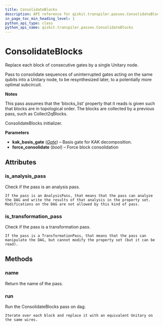 ```yaml
---
title: ConsolidateBlocks
description: API reference for qiskit.transpiler.passes.ConsolidateBlocks
in_page_toc_min_heading_level: 1
python_api_type: class
python_api_name: qiskit.transpiler.passes.ConsolidateBlocks
---
```


# ConsolidateBlocks

<Class id="qiskit.transpiler.passes.ConsolidateBlocks" isDedicatedPage={true} github="https://github.com/qiskit/qiskit/tree/stable/0.14/qiskit/transpiler/passes/optimization/consolidate_blocks.py" signature="ConsolidateBlocks(*args, **kwargs)">
  Replace each block of consecutive gates by a single Unitary node.

  Pass to consolidate sequences of uninterrupted gates acting on the same qubits into a Unitary node, to be resynthesized later, to a potentially more optimal subcircuit.

  **Notes**

  This pass assumes that the ‘blocks\_list’ property that it reads is given such that blocks are in topological order. The blocks are collected by a previous pass, such as Collect2qBlocks.

  ConsolidateBlocks initializer.

  **Parameters**

  *   **kak\_basis\_gate** ([*Gate*](qiskit.circuit.Gate "qiskit.circuit.Gate")) – Basis gate for KAK decomposition.
  *   **force\_consolidate** (*bool*) – Force block consolidation

  ## Attributes

  ### is\_analysis\_pass

  <Attribute id="qiskit.transpiler.passes.ConsolidateBlocks.is_analysis_pass" name="is_analysis_pass">
    Check if the pass is an analysis pass.

    If the pass is an AnalysisPass, that means that the pass can analyze the DAG and write the results of that analysis in the property set. Modifications on the DAG are not allowed by this kind of pass.
  </Attribute>

  ### is\_transformation\_pass

  <Attribute id="qiskit.transpiler.passes.ConsolidateBlocks.is_transformation_pass" name="is_transformation_pass">
    Check if the pass is a transformation pass.

    If the pass is a TransformationPass, that means that the pass can manipulate the DAG, but cannot modify the property set (but it can be read).
  </Attribute>

  ## Methods

  ### name

  <Function id="qiskit.transpiler.passes.ConsolidateBlocks.name" name="name" signature="ConsolidateBlocks.name()">
    Return the name of the pass.
  </Function>

  ### run

  <Function id="qiskit.transpiler.passes.ConsolidateBlocks.run" name="run" signature="ConsolidateBlocks.run(dag)">
    Run the ConsolidateBlocks pass on dag.

    Iterate over each block and replace it with an equivalent Unitary on the same wires.
  </Function>
</Class>

